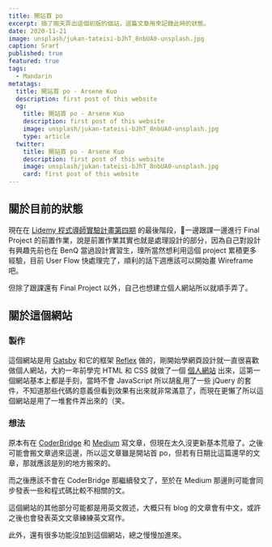 ```yaml
---
title: 開站首 po
excerpt: 搞了兩天弄出這個初版的個站，這篇文章用來記錄此時的狀態。
date: 2020-11-21
image: unsplash/jukan-tateisi-bJhT_8nbUA0-unsplash.jpg
caption: Srart
published: true
featured: true
tags:
  - Mandarin
metatags:
  title: 開站首 po - Arsene Kuo
  description: first post of this website
  og:
    title: 開站首 po - Arsene Kuo
    description: first post of this website
    image: unsplash/jukan-tateisi-bJhT_8nbUA0-unsplash.jpg
    type: article
  twitter:
    title: 開站首 po - Arsene Kuo
    description: first post of this website
    image: unsplash/jukan-tateisi-bJhT_8nbUA0-unsplash.jpg
    card: first post of this website
---
```


## 關於目前的狀態

現在在 [Lidemy 程式導師實驗計畫第四期](https://github.com/Lidemy/mentor-program-4th) 的最後階段，一邊跟課一邊進行 Final Project 的前置作業，說是前置作業其實也就是處理設計的部分，因為自己對設計有興趣先前也在 BenQ 當過設計實習生，理所當然想利用這個 project 累積更多經驗，目前 User Flow 快處理完了，順利的話下週應該可以開始畫 Wireframe 吧。

但除了跟課還有 Final Project 以外，自己也想建立個人網站所以就順手弄了。

## 關於這個網站

### 製作
這個網站是用 [Gatsby](https://www.gatsbyjs.com/) 和它的框架 [Reflex](https://reflexjs.org/) 做的，剛開始學網頁設計就一直很喜歡做個人網站，大約一年前學完 HTML 和 CSS 就做了一個 [個人網站](https://yskuo.github.io/CV/) 出來，這第一個網站基本上都是手刻，當時不會 JavaScript 所以胡亂用了一些 jQuery 的套件，不知道那些代碼的意義但看到效果有出來就非常滿意了，而現在更懶了所以這個網站是用了一堆套件弄出來的（笑。

### 想法
原本有在 [CoderBridge](https://www.coderbridge.com/series/e6ca520d20de4f8497e17d1a8d95245f) 和 [Medium](https://medium.com/@crowley3141) 寫文章，但現在太久沒更新基本荒廢了。之後可能會搬文章過來這邊，所以這文章雖是開站首 po，但若有日期比這篇還早的文章，那就應該是別的地方搬來的。

而之後應該不會在 CoderBridge 那繼續發文了，至於在 Medium 那邊則可能會同步發表一些和程式碼比較不相關的文。

這個網站的其他部分可能都是用英文敘述，大概只有 blog 的文章會有中文，或許之後也會發表英文文章練練英文寫作。

此外，還有很多功能沒加到這個網站，總之慢慢加進來。